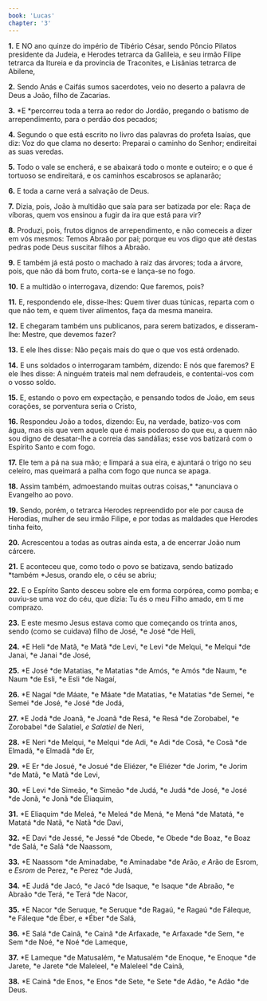 ```yaml
---
book: 'Lucas'
chapter: '3'
---
```


**1.** E NO ano quinze do império de Tibério César, sendo Pôncio Pilatos presidente da Judeia, e Herodes tetrarca da Galileia, e seu irmão Filipe tetrarca da Itureia e da província de Traconites, e Lisânias tetrarca de Abilene,

**2.** Sendo Anás e Caifás sumos sacerdotes, veio no deserto a palavra de Deus a João, filho de Zacarias.

**3.** *E *percorreu toda a terra ao redor do Jordão, pregando o batismo de arrependimento, para o perdão dos pecados;

**4.** Segundo o que está escrito no livro das palavras do profeta Isaías, que diz: Voz do que clama no deserto: Preparai o caminho do Senhor; endireitai as suas veredas.

**5.** Todo o vale se encherá, e se abaixará todo o monte e outeiro; e o que é tortuoso se endireitará, e os caminhos escabrosos se aplanarão;

**6.** E toda a carne verá a salvação de Deus.

**7.** Dizia, pois, João à multidão que saía para ser batizada por ele: Raça de víboras, quem vos ensinou a fugir da ira que está para vir?

**8.** Produzi, pois, frutos dignos de arrependimento, e não comeceis a dizer em vós mesmos: Temos Abraão por pai; porque eu vos digo que até destas pedras pode Deus suscitar filhos a Abraão.

**9.** E também já está posto o machado à raiz das árvores; toda a árvore, pois, que não dá bom fruto, corta-se e lança-se no fogo.

**10.** E a multidão o interrogava, dizendo: Que faremos, pois?

**11.** E, respondendo ele, disse-lhes: Quem tiver duas túnicas, reparta com o que não tem, e quem tiver alimentos, faça da mesma maneira.

**12.** E chegaram também uns publicanos, para serem batizados, e disseram-lhe: Mestre, que devemos fazer?

**13.** E ele lhes disse: Não peçais mais do que o que vos está ordenado.

**14.** E uns soldados o interrogaram também, dizendo: E nós que faremos? E ele lhes disse: A ninguém trateis mal nem defraudeis, e contentai-vos com o vosso soldo.

**15.** E, estando o povo em expectação, e pensando todos de João, em seus corações, se porventura seria o Cristo,

**16.** Respondeu João a todos, dizendo: Eu, na verdade, batizo-vos com água, mas eis que vem aquele que é mais poderoso do que eu, a quem não sou digno de desatar-lhe a correia das sandálias; esse vos batizará com o Espírito Santo e com fogo.

**17.** Ele tem a pá na sua mão; e limpará a sua eira, e ajuntará o trigo no seu celeiro, mas queimará a palha com fogo que nunca se apaga.

**18.** Assim também, admoestando muitas outras coisas,* *anunciava o Evangelho ao povo.

**19.** Sendo, porém, o tetrarca Herodes repreendido por ele por causa de Herodias, mulher de seu irmão Filipe, e por todas as maldades que Herodes tinha feito,

**20.** Acrescentou a todas as outras ainda esta, a de encerrar João num cárcere.

**21.** E aconteceu que, como todo o povo se batizava, sendo batizado *também *Jesus, orando ele, o céu se abriu;

**22.** E o Espírito Santo desceu sobre ele em forma corpórea, como pomba; e ouviu-se uma voz do céu, que dizia: Tu és o meu Filho amado, em ti me comprazo.

**23.** E este mesmo Jesus estava como que começando os trinta anos, sendo (como se cuidava) filho de José, *e José *de Heli,

**24.** *E Heli *de Matã, *e Matã *de Levi, *e Levi *de Melqui, *e Melqui *de Janai, *e Janai *de José,

**25.** *E José *de Matatias, *e Matatias *de Amós, *e Amós *de Naum, *e Naum *de Esli, *e Esli *de Nagaí,

**26.** *E Nagaí *de Máate, *e Máate *de Matatias, *e Matatias *de Semei, *e Semei *de José, *e José *de Jodá,

**27.** *E Jodá *de Joanã, *e Joanã *de Resá, *e Resá *de Zorobabel, *e Zorobabel *de Salatiel, *e Salatiel* de Neri,

**28.** *E Neri *de Melqui, *e Melqui *de Adi, *e Adi *de Cosã, *e Cosã *de Elmadã, *e Elmadã *de Er,

**29.** *E Er *de Josué, *e Josué *de Eliézer, *e Eliézer *de Jorim, *e Jorim *de Matã, *e Matã *de Levi,

**30.** *E Levi *de Simeão, *e Simeão *de Judá, *e Judá *de José, *e José *de Jonã, *e Jonã *de Eliaquim,

**31.** *E Eliaquim *de Meleá, *e Meleá *de Mená, *e Mená *de Matatá, *e Matatá *de Natã, *e Natã *de Davi,

**32.** *E Davi *de Jessé, *e Jessé *de Obede, *e Obede *de Boaz, *e Boaz *de Salá, *e Salá *de Naassom,

**33.** *E Naassom *de Aminadabe, *e Aminadabe *de Arão, *e Ar*ão de Esrom, e *Esrom* de Perez, *e Perez *de Judá,

**34.** *E Judá *de Jacó, *e Jacó *de Isaque, *e Isaque *de Abraão, *e Abraão *de Terá, *e Terá *de Nacor,

**35.** *E Nacor *de Seruque, *e Seruque *de Ragaú, *e Ragaú *de Fáleque, *e Fáleque *de Éber, e *Éber *de Salá,

**36.** *E Salá *de Cainã, *e Cainã *de Arfaxade, *e Arfaxade *de Sem, *e Sem *de Noé, *e Noé *de Lameque,

**37.** *E Lameque *de Matusalém, *e Matusalém *de Enoque, *e Enoque *de Jarete, *e Jarete *de Maleleel, *e Maleleel *de Cainã,

**38.** *E Cainã *de Enos, *e Enos *de Sete, *e Sete *de Adão, *e Adão *de Deus.